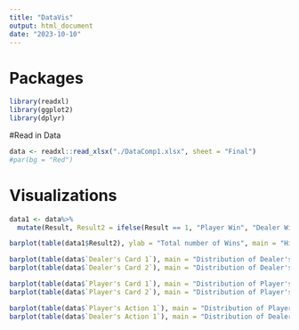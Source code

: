 ---
title: "DataVis"
output: html_document
date: "2023-10-10"
---

# Packages
```{r}
library(readxl)
library(ggplot2)
library(dplyr)
```


#Read in Data
```{r}
data <- readxl::read_xlsx("./DataComp1.xlsx", sheet = "Final")
#par(bg = "Red")
```

# Visualizations
```{r}
data1 <- data%>%
  mutate(Result, Result2 = ifelse(Result == 1, "Player Win", "Dealer Win"))

barplot(table(data1$Result2), ylab = "Total number of Wins", main = "Histogram of Outcomes", col = "Orange")

```

```{r}
barplot(table(data$`Dealer's Card 1`), main = "Distribution of Dealer's First Card", col = "Navy", xlab = "Card Number", ylab = "Frequency")
barplot(table(data$`Dealer's Card 2`), main = "Distribution of Dealer's Second Card", col = "Navy", xlab = "Card Number", ylab = "Frequency")
```
```{r}
barplot(table(data$`Player's Card 1`), main = "Distribution of Player's First Card", col = "Green", xlab = "Card Number", ylab = "Frequency")
barplot(table(data$`Player's Card 2`), main = "Distribution of Player's Second Card", col = "Green", xlab = "Card Number", ylab = "Frequency")
```
```{r}
barplot(table(data$`Player's Action 1`), main = "Distribution of Player's Action", col = "Purple", xlab = "Action Type", ylab = "Frequency")
barplot(table(data$`Dealer's Action 1`), main = "Distribution of Dealer's Action", col = "Purple", xlab = "Action Type", ylab = "Frequency")
```

